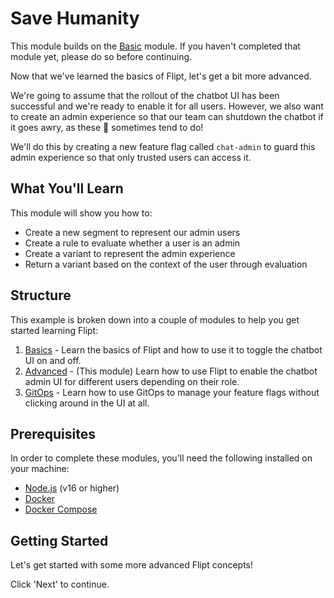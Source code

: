 # Save Humanity

This module builds on the [Basic](/) module. If you haven't completed that module yet, please do so before continuing.

Now that we've learned the basics of Flipt, let's get a bit more advanced.

We're going to assume that the rollout of the chatbot UI has been successful and we're ready to enable it for all users. However, we also want to create an admin experience so that our team can shutdown the chatbot if it goes awry, as these 🤖 sometimes tend to do!

We'll do this by creating a new feature flag called `chat-admin` to guard this admin experience so that only trusted users can access it.

## What You'll Learn

This module will show you how to:

- Create a new segment to represent our admin users
- Create a rule to evaluate whether a user is an admin
- Create a variant to represent the admin experience
- Return a variant based on the context of the user through evaluation

## Structure

This example is broken down into a couple of modules to help you get started learning Flipt:

1. [Basics](/) - Learn the basics of Flipt and how to use it to toggle the chatbot UI on and off.
2. [Advanced](/advanced) - (This module) Learn how to use Flipt to enable the chatbot admin UI for different users depending on their role.
3. [GitOps](/gitops) - Learn how to use GitOps to manage your feature flags without clicking around in the UI at all.

## Prerequisites

In order to complete these modules, you'll need the following installed on your machine:

- [Node.js](https://nodejs.org/en/download/) (v16 or higher)
- [Docker](https://docs.docker.com/get-docker/)
- [Docker Compose](https://docs.docker.com/compose/install/)

## Getting Started

Let's get started with some more advanced Flipt concepts!

Click 'Next' to continue.
